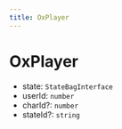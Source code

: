 ```yaml
---
title: OxPlayer
---
```


# OxPlayer

- state: `StateBagInterface`
- userId: `number`
- charId?: `number`
- stateId?: `string`
